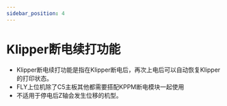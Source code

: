 ```yaml
---
sidebar_position: 4
---
```



# Klipper断电续打功能

- Klipper断电续打功能是指在Klipper断电后，再次上电后可以自动恢复Klipper的打印状态。
- FLY上位机除了C5主板其他都需要搭配KPPM断电模块一起使用
- 不适用于停电后Z轴会发生位移的机型。

 <KPPM power_pine="（根据机器来替换）" />

